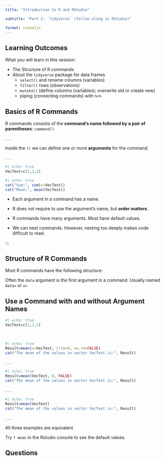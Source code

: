 ```yaml
---
title: "Introduction to R and RStudio" 

subtitle: "Part 2: `tidyverse` (follow along in RStudio)"

format: revealjs
---
```


## Learning Outcomes

What you will learn in this session:

-   The Structure of R commands
- About the `tidyverse` package for data frames
    * `select()` and rename columns  (variables)
    * `filter()` rows (observations)
    * `mutate()` (define columns (variables); overwrite old or create new)
    * piping (connecting commands) with  `%>%`

## Basics of R Commands

R commands consists of the **command's name followed by a pair of parentheses**: `command()`

. . .

Inside the `()` we can define one or more **arguments** for the command.

. . .

```r
#| echo: true
VecTest=c(1,2,3)
```
<p>
```r
#| echo: true
cat("Sum:", sum(x=VecTest))
cat("Mean:", mean(VecTest))
```


* Each argument in a command has a name. 

* R does not require to use the argument's name, but **order matters**. 
    
*  R commands have many arguments. Most have default values.

* We can nest commands. However, nesting too deeply makes code difficult to read.

:::

## Structure of R Commands {.smaller}

Most R commands have the following structure:
\begin{equation}
\underbrace{DataNew}_{\text{R object created by Command}}=
\underbrace{Command}_{\text{Name of the command}}
\underbrace{(\overbrace{Data}^{\text{1. Argument: Data to process}},
\overbrace{Arg2, Arg3, \dots, ArgN}^{\text{More Arguments}})}_{\text{Arguments inside () and separated by komma}}
\end{equation}

Often the `data` argument is the first argument in a command. Usually named `data=` or `x=`

## Use a Command with and without Argument Names


```r
#| echo: true
VecTest=c(1,2,3)
```
<br>
```r
#| echo: true
Result=mean(x=VecTest, trim=0, na.rm=FALSE)
cat("The mean of the values in vector VecTest is:", Result)
```
<p>

. . .
```r
#| echo: true
Result=mean(VecTest, 0, FALSE)
cat("The mean of the values in vector VecTest is:", Result)
```
<p>

. . .
```r
#| echo: true
Result=mean(VecTest)
cat("The mean of the values in vector VecTest is:", Result)
```


. . .


All three examples are equivalent

Try `? mean` in the Rstudio console to see the default values.


## Questions